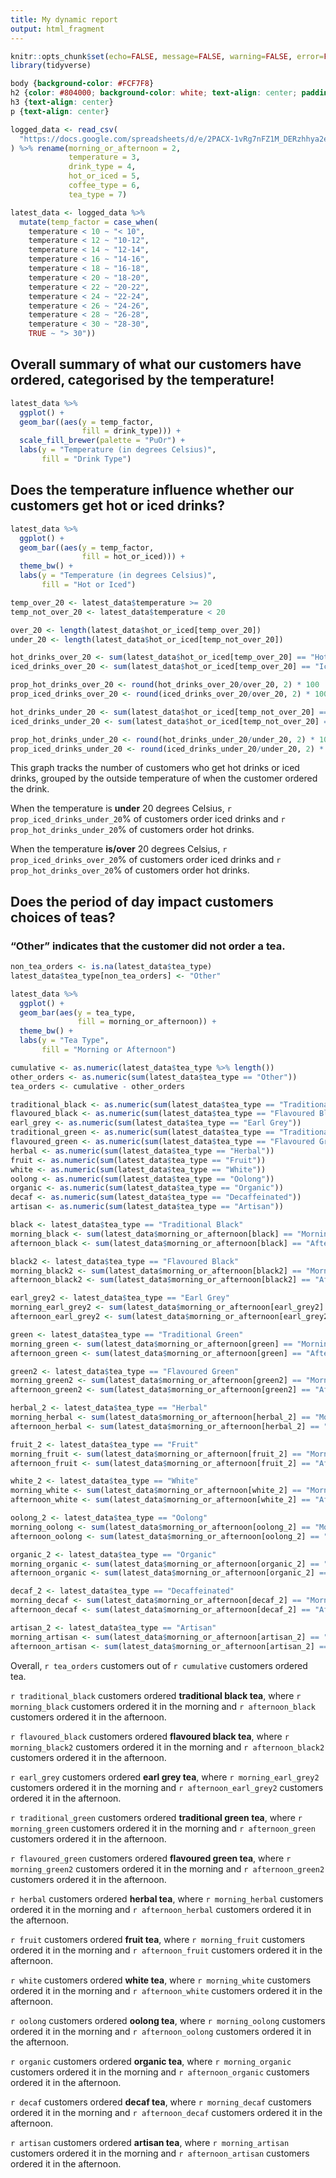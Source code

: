 ```yaml
---
title: My dynamic report
output: html_fragment
---
```


```r
knitr::opts_chunk$set(echo=FALSE, message=FALSE, warning=FALSE, error=FALSE)
library(tidyverse)
```

```css
body {background-color: #FCF7F8}
h2 {color: #804000; background-color: white; text-align: center; padding: 20px}
h3 {text-align: center}
p {text-align: center}
```

```r
logged_data <- read_csv(
  "https://docs.google.com/spreadsheets/d/e/2PACX-1vRg7nFZ1M_DERzhhya2edsEYDaRXLaf77V2Oo1NbdVUw5BZSlwxv7qCOl2fcMXb0s9Lwu_kSEuNHKuU/pub?gid=996593738&single=true&output=csv"
) %>% rename(morning_or_afternoon = 2,
             temperature = 3, 
             drink_type = 4,
             hot_or_iced = 5, 
             coffee_type = 6, 
             tea_type = 7) 

latest_data <- logged_data %>%
  mutate(temp_factor = case_when(
    temperature < 10 ~ "< 10",
    temperature < 12 ~ "10-12",
    temperature < 14 ~ "12-14",
    temperature < 16 ~ "14-16",
    temperature < 18 ~ "16-18",
    temperature < 20 ~ "18-20",
    temperature < 22 ~ "20-22",
    temperature < 24 ~ "22-24",
    temperature < 26 ~ "24-26",
    temperature < 28 ~ "26-28",
    temperature < 30 ~ "28-30",
    TRUE ~ "> 30"))
```

## Overall summary of what our customers have ordered, categorised by the temperature!

```r
latest_data %>%
  ggplot() + 
  geom_bar((aes(y = temp_factor,
                fill = drink_type))) +
  scale_fill_brewer(palette = "PuOr") + 
  labs(y = "Temperature (in degrees Celsius)",
       fill = "Drink Type")
```

## Does the temperature influence whether our customers get hot or iced drinks?

```r
latest_data %>%
  ggplot() + 
  geom_bar((aes(y = temp_factor,
                fill = hot_or_iced))) + 
  theme_bw() +
  labs(y = "Temperature (in degrees Celsius)", 
       fill = "Hot or Iced")
```

```r
temp_over_20 <- latest_data$temperature >= 20
temp_not_over_20 <- latest_data$temperature < 20

over_20 <- length(latest_data$hot_or_iced[temp_over_20])
under_20 <- length(latest_data$hot_or_iced[temp_not_over_20])

hot_drinks_over_20 <- sum(latest_data$hot_or_iced[temp_over_20] == "Hot")
iced_drinks_over_20 <- sum(latest_data$hot_or_iced[temp_over_20] == "Iced")

prop_hot_drinks_over_20 <- round(hot_drinks_over_20/over_20, 2) * 100
prop_iced_drinks_over_20 <- round(iced_drinks_over_20/over_20, 2) * 100

hot_drinks_under_20 <- sum(latest_data$hot_or_iced[temp_not_over_20] == "Hot")
iced_drinks_under_20 <- sum(latest_data$hot_or_iced[temp_not_over_20] == "Iced")

prop_hot_drinks_under_20 <- round(hot_drinks_under_20/under_20, 2) * 100
prop_iced_drinks_under_20 <- round(iced_drinks_under_20/under_20, 2) * 100
```

This graph tracks the number of customers who get hot drinks or iced drinks, grouped by the outside temperature of when the customer ordered the drink.

When the temperature is **under** 20 degrees Celsius, `r prop_iced_drinks_under_20`% of customers order iced drinks and `r prop_hot_drinks_under_20`% of customers order hot drinks.

When the temperature **is/over** 20 degrees Celsius, `r prop_iced_drinks_over_20`% of customers order iced drinks and `r prop_hot_drinks_over_20`% of customers order hot drinks.

## Does the period of day impact customers choices of teas?

### "Other" indicates that the customer did not order a tea.

```r
non_tea_orders <- is.na(latest_data$tea_type)
latest_data$tea_type[non_tea_orders] <- "Other"

latest_data %>%
  ggplot() +
  geom_bar(aes(y = tea_type,
               fill = morning_or_afternoon)) +
  theme_bw() +
  labs(y = "Tea Type", 
       fill = "Morning or Afternoon")
```

```r
cumulative <- as.numeric(latest_data$tea_type %>% length())
other_orders <- as.numeric(sum(latest_data$tea_type == "Other"))
tea_orders <- cumulative - other_orders

traditional_black <- as.numeric(sum(latest_data$tea_type == "Traditional Black"))
flavoured_black <- as.numeric(sum(latest_data$tea_type == "Flavoured Black"))
earl_grey <- as.numeric(sum(latest_data$tea_type == "Earl Grey"))
traditional_green <- as.numeric(sum(latest_data$tea_type == "Traditional Green"))
flavoured_green <- as.numeric(sum(latest_data$tea_type == "Flavoured Green"))
herbal <- as.numeric(sum(latest_data$tea_type == "Herbal"))
fruit <- as.numeric(sum(latest_data$tea_type == "Fruit"))
white <- as.numeric(sum(latest_data$tea_type == "White"))
oolong <- as.numeric(sum(latest_data$tea_type == "Oolong"))
organic <- as.numeric(sum(latest_data$tea_type == "Organic"))
decaf <- as.numeric(sum(latest_data$tea_type == "Decaffeinated"))
artisan <- as.numeric(sum(latest_data$tea_type == "Artisan"))
```

```r
black <- latest_data$tea_type == "Traditional Black" 
morning_black <- sum(latest_data$morning_or_afternoon[black] == "Morning")
afternoon_black <- sum(latest_data$morning_or_afternoon[black] == "Afternoon")

black2 <- latest_data$tea_type == "Flavoured Black" 
morning_black2 <- sum(latest_data$morning_or_afternoon[black2] == "Morning")
afternoon_black2 <- sum(latest_data$morning_or_afternoon[black2] == "Afternoon")

earl_grey2 <- latest_data$tea_type == "Earl Grey"
morning_earl_grey2 <- sum(latest_data$morning_or_afternoon[earl_grey2] == "Morning")
afternoon_earl_grey2 <- sum(latest_data$morning_or_afternoon[earl_grey2] == "Afternoon")

green <- latest_data$tea_type == "Traditional Green"
morning_green <- sum(latest_data$morning_or_afternoon[green] == "Morning")
afternoon_green <- sum(latest_data$morning_or_afternoon[green] == "Afternoon")

green2 <- latest_data$tea_type == "Flavoured Green"
morning_green2 <- sum(latest_data$morning_or_afternoon[green2] == "Morning")
afternoon_green2 <- sum(latest_data$morning_or_afternoon[green2] == "Afternoon")

herbal_2 <- latest_data$tea_type == "Herbal"
morning_herbal <- sum(latest_data$morning_or_afternoon[herbal_2] == "Morning")
afternoon_herbal <- sum(latest_data$morning_or_afternoon[herbal_2] == "Afternoon")

fruit_2 <- latest_data$tea_type == "Fruit"
morning_fruit <- sum(latest_data$morning_or_afternoon[fruit_2] == "Morning")
afternoon_fruit <- sum(latest_data$morning_or_afternoon[fruit_2] == "Afternoon")

white_2 <- latest_data$tea_type == "White"
morning_white <- sum(latest_data$morning_or_afternoon[white_2] == "Morning")
afternoon_white <- sum(latest_data$morning_or_afternoon[white_2] == "Afternoon")

oolong_2 <- latest_data$tea_type == "Oolong"
morning_oolong <- sum(latest_data$morning_or_afternoon[oolong_2] == "Morning")
afternoon_oolong <- sum(latest_data$morning_or_afternoon[oolong_2] == "Afternoon")

organic_2 <- latest_data$tea_type == "Organic"
morning_organic <- sum(latest_data$morning_or_afternoon[organic_2] == "Morning")
afternoon_organic <- sum(latest_data$morning_or_afternoon[organic_2] == "Afternoon")

decaf_2 <- latest_data$tea_type == "Decaffeinated"
morning_decaf <- sum(latest_data$morning_or_afternoon[decaf_2] == "Morning")
afternoon_decaf <- sum(latest_data$morning_or_afternoon[decaf_2] == "Afternoon")

artisan_2 <- latest_data$tea_type == "Artisan"
morning_artisan <- sum(latest_data$morning_or_afternoon[artisan_2] == "Morning")
afternoon_artisan <- sum(latest_data$morning_or_afternoon[artisan_2] == "Afternoon")
```

Overall, `r tea_orders` customers out of `r cumulative` customers ordered tea.

`r traditional_black` customers ordered **traditional black tea**, where `r morning_black` customers ordered it in the morning and `r afternoon_black` customers ordered it in the afternoon.

`r flavoured_black` customers ordered **flavoured black tea**, where `r morning_black2` customers ordered it in the morning and `r afternoon_black2` customers ordered it in the afternoon.

`r earl_grey` customers ordered **earl grey tea**, where `r morning_earl_grey2` customers ordered it in the morning and `r afternoon_earl_grey2` customers ordered it in the afternoon.

`r traditional_green` customers ordered **traditional green tea**, where `r morning_green` customers ordered it in the morning and `r afternoon_green` customers ordered it in the afternoon.

`r flavoured_green` customers ordered **flavoured green tea**, where `r morning_green2` customers ordered it in the morning and `r afternoon_green2` customers ordered it in the afternoon.

`r herbal` customers ordered **herbal tea**, where `r morning_herbal` customers ordered it in the morning and `r afternoon_herbal` customers ordered it in the afternoon.

`r fruit` customers ordered **fruit tea**, where `r morning_fruit` customers ordered it in the morning and `r afternoon_fruit` customers ordered it in the afternoon.

`r white` customers ordered **white tea**, where `r morning_white` customers ordered it in the morning and `r afternoon_white` customers ordered it in the afternoon.

`r oolong` customers ordered **oolong tea**, where `r morning_oolong` customers ordered it in the morning and `r afternoon_oolong` customers ordered it in the afternoon.

`r organic` customers ordered **organic tea**, where `r morning_organic` customers ordered it in the morning and `r afternoon_organic` customers ordered it in the afternoon.

`r decaf` customers ordered **decaf tea**, where `r morning_decaf` customers ordered it in the morning and `r afternoon_decaf` customers ordered it in the afternoon.

`r artisan` customers ordered **artisan tea**, where `r morning_artisan` customers ordered it in the morning and `r afternoon_artisan` customers ordered it in the afternoon.
